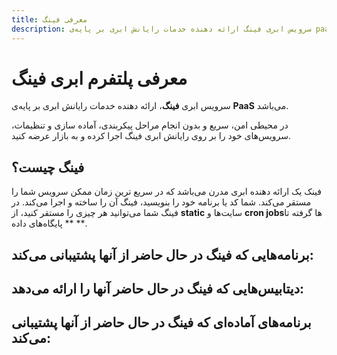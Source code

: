 ```yaml
---
title: معرفی فینگ
description: سرویس ابری فینگ ارائه دهنده خدمات رایانش ابری بر پایه‌ی paas می‌باشد
---
```



# معرفی پلتفرم ابری فینگ

سرویس ابری **فینگ**، ارائه دهنده خدمات رایانش ابری بر پایه‌ی **PaaS** می‌باشد. 

در محیطی امن، سریع و بدون انجام مراحل پیکربندی، آماده سازی و تنظیمات، سرویس‌های خود را بر روی رایانش ابری فینگ اجرا کرده و به بازار عرضه کنید.

## فینگ چیست؟

فینک یک ارائه دهنده ابری مدرن می‌باشد که در سریع ترین زمان ممکن سرویس شما را مستقر می‌کند.
شما کد یا برنامه خود را بنویسید، فینگ آن را ساخته و اجرا می‌کند.
در فینگ شما می‌توانید هر چیزی را مستقر کنید، از **static** سایت‌ها و **cron jobs**‌ها گرفته تا ** پایگاه‌های داده **.

## برنامه‌هایی که فینگ در حال حاضر از آنها پشتیبانی می‌کند:

<Catalog>
  <AppCatalog app="platform" platform="node" title="NodeJS" href="/platform/node" />
  <AppCatalog app="platform" platform="static" title="Static" href="/platform/static" />
  <AppCatalog app="platform" platform="react" title="React" href="/platform/react" />
  <AppCatalog app="platform" platform="next" title="Next.js" href="/platform/next" />
  <AppCatalog app="platform" platform="nuxt" title="Nuxt.js" href="/platform/nuxt" />
  <AppCatalog app="platform" platform="vue" title="Vue" href="/platform/vue" />
  <AppCatalog app="platform" platform="gatsby" title="Gatsby" href="/platform/gatsby" />
  <AppCatalog app="platform" platform="flask" title="Flask" href="/platform/flask" />
  <AppCatalog app="platform" platform="docker" title="Docker" href="/platform/docker" />
</Catalog>

## دیتابیس‌هایی که فینگ در حال حاضر آنها را ارائه می‌دهد:
<Catalog>
  <AppCatalog  platform="mysql" title="MySQL" href="/database/mysql" />
  <AppCatalog  platform="postgresql" title="PostgreSQL" href="/database/postgresql" />
  <AppCatalog  platform="mongodb" title="MongoDB" href="/database/mongodb" />
  <AppCatalog  platform="redis" title="Redis" href="/database/redis" />
</Catalog>

## برنامه‌های آماده‌ای که فینگ در حال حاضر از آنها پشتیبانی می‌کند:

<Catalog>
  <AppCatalog  platform="nginx" title="Nginx" href="/service/nginx" />
  <AppCatalog  platform="wordpress" title="Wordpress" href="/service/wordpress" />
</Catalog>